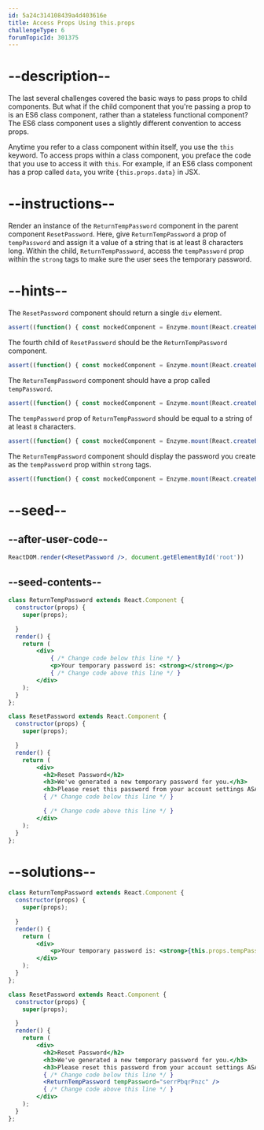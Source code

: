 ```yaml
---
id: 5a24c314108439a4d403616e
title: Access Props Using this.props
challengeType: 6
forumTopicId: 301375
---
```


# --description--

The last several challenges covered the basic ways to pass props to child components. But what if the child component that you're passing a prop to is an ES6 class component, rather than a stateless functional component? The ES6 class component uses a slightly different convention to access props.

Anytime you refer to a class component within itself, you use the `this` keyword. To access props within a class component, you preface the code that you use to access it with `this`. For example, if an ES6 class component has a prop called `data`, you write `{this.props.data}` in JSX.

# --instructions--

Render an instance of the `ReturnTempPassword` component in the parent component `ResetPassword`. Here, give `ReturnTempPassword` a prop of `tempPassword` and assign it a value of a string that is at least 8 characters long. Within the child, `ReturnTempPassword`, access the `tempPassword` prop within the `strong` tags to make sure the user sees the temporary password.

# --hints--

The `ResetPassword` component should return a single `div` element.

```js
assert((function() { const mockedComponent = Enzyme.mount(React.createElement(ResetPassword)); return mockedComponent.children().type() === 'div'; })());
```

The fourth child of `ResetPassword` should be the `ReturnTempPassword` component.

```js
assert((function() { const mockedComponent = Enzyme.mount(React.createElement(ResetPassword)); return mockedComponent.children().childAt(3).name() === 'ReturnTempPassword'; })());
```

The `ReturnTempPassword` component should have a prop called `tempPassword`.

```js
assert((function() { const mockedComponent = Enzyme.mount(React.createElement(ResetPassword)); return mockedComponent.find('ReturnTempPassword').props().tempPassword; })());
```

The `tempPassword` prop of `ReturnTempPassword` should be equal to a string of at least `8` characters.

```js
assert((function() { const mockedComponent = Enzyme.mount(React.createElement(ResetPassword)); const temp = mockedComponent.find('ReturnTempPassword').props().tempPassword; return typeof temp === 'string' && temp.length >= 8; })());
```

The `ReturnTempPassword` component should display the password you create as the `tempPassword` prop within `strong` tags.

```js
assert((function() { const mockedComponent = Enzyme.mount(React.createElement(ResetPassword)); return mockedComponent.find('strong').text() === mockedComponent.find('ReturnTempPassword').props().tempPassword; })());
```

# --seed--

## --after-user-code--

```jsx
ReactDOM.render(<ResetPassword />, document.getElementById('root'))
```

## --seed-contents--

```jsx
class ReturnTempPassword extends React.Component {
  constructor(props) {
    super(props);

  }
  render() {
    return (
        <div>
            { /* Change code below this line */ }
            <p>Your temporary password is: <strong></strong></p>
            { /* Change code above this line */ }
        </div>
    );
  }
};

class ResetPassword extends React.Component {
  constructor(props) {
    super(props);

  }
  render() {
    return (
        <div>
          <h2>Reset Password</h2>
          <h3>We've generated a new temporary password for you.</h3>
          <h3>Please reset this password from your account settings ASAP.</h3>
          { /* Change code below this line */ }

          { /* Change code above this line */ }
        </div>
    );
  }
};
```

# --solutions--

```jsx
class ReturnTempPassword extends React.Component {
  constructor(props) {
    super(props);

  }
  render() {
    return (
        <div>
            <p>Your temporary password is: <strong>{this.props.tempPassword}</strong></p>
        </div>
    );
  }
};

class ResetPassword extends React.Component {
  constructor(props) {
    super(props);

  }
  render() {
    return (
        <div>
          <h2>Reset Password</h2>
          <h3>We've generated a new temporary password for you.</h3>
          <h3>Please reset this password from your account settings ASAP.</h3>
          { /* Change code below this line */ }
          <ReturnTempPassword tempPassword="serrPbqrPnzc" />
          { /* Change code above this line */ }
        </div>
    );
  }
};
```
